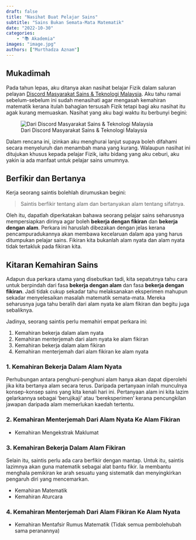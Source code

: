 ```yaml
---
draft: false
title: "Nasihat Buat Pelajar Sains"
subtitle: "Sains Bukan Semata-Mata Matematik"
date: "2022-10-30"
categories:
    - "📚 Akademia"
images: "image.jpg"
authors: ["Murthadza Aznam"]
---
```


## Mukadimah


Pada tahun lepas, aku ditanya akan nasihat belajar Fizik dalam saluran pelayan [Discord Masyarakat Sains &amp; Teknologi Malaysia](https://discord.gg/9c6cWVwdEJ). 
Aku tahu ramai sebelum-sebelum ini sudah menasihati agar mengasah kemahiran matematik kerana itulah bahagian tersusah Fizik tetapi bagi aku nasihat itu agak kurang memuaskan.
Nasihat yang aku bagi waktu itu berbunyi begini:

![Dari Discord Masyarakat Sains &amp; Teknologi Malaysia](discord.png){fig-alt="Tangkap layar Discord yang menunjukkan bahawa saya mengatakan: 'Ada tiga kemahiran asas yang setiap ahli fizik perlu mahirkan:
1) Konsep fizik
2) Kemahiran matematik
3) Kemahiran menterjemahkan konsep fizik menjadi perwakilan matematik dan sebaliknya
Ramai pelajar boleh faham (1) dan (2) tetapi lemah kemahiran (3)' pada 04 Oktober 2021"}

Dalam rencana ini, izinkan aku menghurai lanjut supaya boleh difahami secara menyeluruh dan menambah mana yang kurang.
Walaupun nasihat ini ditujukan khusus kepada pelajar Fizik, iaitu bidang yang aku ceburi, aku yakin ia ada manfaat untuk pelajar sains umumnya.

## Berfikir dan Bertanya

Kerja seorang saintis bolehlah dirumuskan begini:

> Saintis berfikir tentang alam dan bertanyakan alam tentang sifatnya.

Oleh itu, dapatlah diperkatakan bahawa seorang pelajar sains seharusnya mempersiapkan dirinya agar boleh **bekerja dengan fikiran** dan **bekerja dengan alam**.
Perkara ini haruslah dibezakan dengan jelas kerana pencampuradukannya akan membawa kecelaruan dalam apa yang harus ditumpukan pelajar sains.
Fikiran kita bukanlah alam nyata dan alam nyata tidak tertakluk pada fikiran kita.


## Kitaran Kemahiran Sains

Adapun dua perkara utama yang disebutkan tadi, kita sepatutnya tahu cara untuk berpindah dari fasa **bekerja dengan alam** dan fasa **bekerja dengan fikiran**.
Jadi tidak cukup sekadar tahu melaksanakan eksperimen mahupun sekadar menyelesaikan masalah matematik semata-mata.
Mereka seharusnya juga tahu beralih dari alam nyata ke alam fikiran dan begitu juga sebaliknya.

Jadinya, seorang saintis perlu memahiri empat perkara ini:

1. Kemahiran bekerja dalam alam nyata
2. Kemahiran menterjemah dari alam nyata ke alam fikiran
3. Kemahiran bekerja dalam alam fikiran
4. Kemahiran menterjemah dari alam fikiran ke alam nyata

### 1. Kemahiran Bekerja Dalam Alam Nyata

Perhubungan antara penghuni-penghuni alam hanya akan dapat diperolehi jika kita bertanya alam secara terus.
Daripada pertanyaan inilah munculnya konsep-konsep sains yang kita kenali hari ini.
Pertanyaan alam ini kita lazim gelarkannya sebagai 'berujikaji' atau 'bereksperimen' kerana pencungkilan jawapan daripada alam memerlukan kaedah tertentu.

### 2. Kemahiran Menterjemah Dari Alam Nyata Ke Alam Fikiran

- Kemahiran Mengekstrak Maklumat

### 3. Kemahiran Bekerja Dalam Alam Fikiran

Selain itu, saintis perlu ada cara berfikir dengan mantap.
Untuk itu, saintis lazimnya akan guna matematik sebagai alat bantu fikir.
Ia membantu menghala pemikiran ke arah sesuatu yang sistematik dan menyingkirkan pengaruh diri yang mencemarkan.

- Kemahiran Matematik
- Kemahiran Aturcara

### 4. Kemahiran Menterjemah Dari Alam Fikiran Ke Alam Nyata

- Kemahiran Mentafsir Rumus Matematik (Tidak semua pembolehubah sama peranannya)